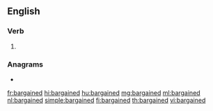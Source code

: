 ==English==

===Verb===
{{head|en|verb form}}

# {{en-past of|bargain}}

===Anagrams===
* {{l|en|gabardine}}

[[fr:bargained]]
[[hi:bargained]]
[[hu:bargained]]
[[mg:bargained]]
[[ml:bargained]]
[[nl:bargained]]
[[simple:bargained]]
[[fi:bargained]]
[[th:bargained]]
[[vi:bargained]]